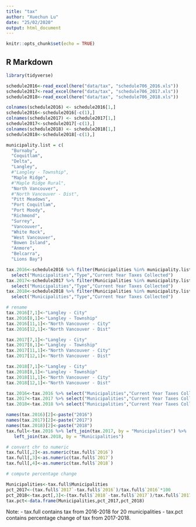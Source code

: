 ```yaml
---
title: "tax"
author: "Xuechun Lu"
date: "25/02/2020"
output: html_document
---
```


```r
knitr::opts_chunk$set(echo = TRUE)
```

## R Markdown

```r
library(tidyverse)
```

```r
schedule2016<-read_excel(here("data/tax", "schedule706_2016.xls"))
schedule2017<-read_excel(here("data/tax", "schedule706_2017.xls"))
schedule2018<-read_excel(here("data/tax", "schedule706_2018.xls"))

colnames(schedule2016) <- schedule2016[1,]
schedule2016<-schedule2016[-c(1),]
colnames(schedule2017) <- schedule2017[1,]
schedule2017<-schedule2017[-c(1),]
colnames(schedule2018) <- schedule2018[1,]
schedule2018<-schedule2018[-c(1),]

municipality.list = c(
  "Burnaby", 
  "Coquitlam", 
  "Delta", 
  "Langley", 
  #"Langley - Township",
  "Maple Ridge",
  #"Maple Ridge Rural", 
  "North Vancouver",
  #"North Vancouver - Dist",
  "Pitt Meadows", 
  "Port Coquitlam", 
  "Port Moody", 
  "Richmond", 
  "Surrey", 
  "Vancouver", 
  "White Rock", 
  "West Vancouver", 
  "Bowen Island", 
  "Anmore", 
  "Belcarra",
  "Lions Bay")

tax.2016<-schedule2016 %>% filter(Municipalities %in% municipality.list) %>% 
  select("Municipalities","Type","Current Year Taxes Collected")
tax.2017<-schedule2017 %>% filter(Municipalities %in% municipality.list) %>% 
  select("Municipalities","Type","Current Year Taxes Collected")
tax.2018<-schedule2018 %>% filter(Municipalities %in% municipality.list) %>% 
  select("Municipalities","Type","Current Year Taxes Collected")

# rename
tax.2016[7,1]<-"Langley - City"
tax.2016[8,1]<-"Langley - Township"
tax.2016[11,1]<-"North Vancouver - City"
tax.2016[12,1]<-"North Vancouver - Dist"

tax.2017[7,1]<-"Langley - City"
tax.2017[8,1]<-"Langley - Township"
tax.2017[11,1]<-"North Vancouver - City"
tax.2017[12,1]<-"North Vancouver - Dist"

tax.2018[7,1]<-"Langley - City"
tax.2018[8,1]<-"Langley - Township"
tax.2018[11,1]<-"North Vancouver - City"
tax.2018[12,1]<-"North Vancouver - Dist"

tax.2016<-tax.2016 %>% select("Municipalities","Current Year Taxes Collected")
tax.2017<-tax.2017 %>% select("Municipalities","Current Year Taxes Collected")
tax.2018<-tax.2018 %>% select("Municipalities","Current Year Taxes Collected")

names(tax.2016)[2]<-paste("2016")
names(tax.2017)[2]<-paste("2017")
names(tax.2018)[2]<-paste("2018")
tax.full<-tax.2016 %>% left_join(tax.2017, by = "Municipalities") %>% 
   left_join(tax.2018, by = "Municipalities")

# convert chr to numeric
tax.full[,2]<-as.numeric(tax.full$`2016`)
tax.full[,3]<-as.numeric(tax.full$`2017`)
tax.full[,4]<-as.numeric(tax.full$`2018`)

# compute percentage change

Municipalities<-tax.full$Municipalities
pct_2017<-(tax.full$`2017`-tax.full$`2016`)/tax.full$`2016`*100
pct_2018<-tax.pct[,3]<-(tax.full$`2018`-tax.full$`2017`)/tax.full$`2017`*100
tax.pct<-data.frame(Municipalities,pct_2017,pct_2018)
```

Note: 
- tax.full contains tax from 2016-2018 for 20 municipalities
- tax.pct contains percentage change of tax from 2017-2018.
